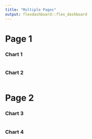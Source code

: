 ```yaml
---
title: "Multiple Pages"
output: flexdashboard::flex_dashboard
---
```


Page 1
===

### Chart 1
```r
```
    
### Chart 2

```r
```
   
Page 2
===   

### Chart 3
    
```r
```
    
### Chart 4

```r
```